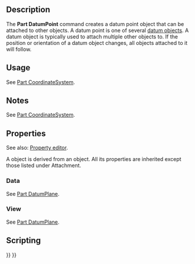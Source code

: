 <languages/>
<translate>

<!--T:1-->
{{Docnav
|[[Part_DatumLine|Part DatumLine]]
|[[Std_Group|Group]]
|[[Std_Base|Std Base]]
|IconL=Part_DatumLine.svg
|IconR=Std_Group.svg
|IconC=Freecad.svg
}}

<!--T:2-->
{{GuiCommand
|Name=Part DatumPoint
|Workbenches=All
|Version=1.1
|SeeAlso=[[Part_CoordinateSystem|Part CoordinateSystem]], [[Part_DatumPlane|Part DatumPlane]], [[Part_DatumLine|Part DatumLine]]
}}

== Description == <!--T:3-->

<!--T:4-->
The '''Part DatumPoint''' command creates a datum point object that can be attached to other objects. A datum point is one of several [[Std_Base#Part_Datums|datum objects]]. A datum object is typically used to attach multiple other objects to. If the position or orientation of a datum object changes, all objects attached to it will follow.

== Usage == <!--T:5-->

<!--T:6-->
See [[Part_CoordinateSystem#Usage|Part CoordinateSystem]].

== Notes == <!--T:7-->

<!--T:8-->
See [[Part_CoordinateSystem#Notes|Part CoordinateSystem]].

== Properties == <!--T:9-->

<!--T:10-->
See also: [[Property_editor|Property editor]].

<!--T:11-->
A {{Incode|Part::DatumPoint}} object is derived from an {{Incode|App::Point}} object. All its properties are inherited except those listed under Attachment.

=== Data === <!--T:12-->

<!--T:13-->
See [[Part_DatumPlane#Data|Part DatumPlane]].

=== View === <!--T:14-->

<!--T:15-->
See [[Part_DatumPlane#View|Part DatumPlane]].

== Scripting == <!--T:16-->

</translate>
{{Code|code=
import FreeCAD as App

<!--T:18-->
doc = App.newDocument()
obj = doc.addObject("Part::DatumPoint", "DatumPoint")
doc.recompute()
}}
<translate>


<!--T:19-->
{{Docnav
|[[Part_DatumLine|Part DatumLine]]
|[[Std_Group|Group]]
|[[Std_Base|Std Base]]
|IconL=Part_DatumLine.svg
|IconR=Std_Group.svg
|IconC=Freecad.svg
}}

</translate>
{{Std_Base_navi{{#translation:}}}}
{{Userdocnavi{{#translation:}}}}